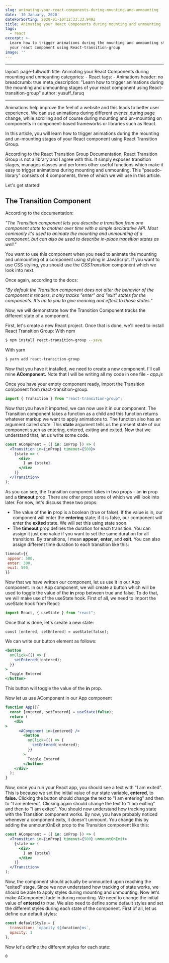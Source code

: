 ```yaml
---
slug: animating-your-react-components-during-mounting-and-unmounting
date: '10 January, 2020'
dateForSorting: 2020-01-10T12:33:33.949Z
title: Animating your React Components during mounting and unmounting
tags:
  - react
excerpt: >-
  Learn how to trigger animations during the mounting and unmounting stages of
  your react component using React-transition-group
image: ''
---
```

- - -

layout: page-fullwidth
title: Animating your React Components during mounting and unmounting
categories:
	- React
tags:
	- Animations
header: no
breadcrumb: true
meta_description:  "Learn how to trigger animations during the mounting and unmounting stages of your react component using React-transition-group"
author: yusuff_faruq

- - -

Animations help improve the feel of a website and this leads to better user experience. We can use animations during different events: during page change, while scrolling and of course during mounting and un-mounting on components in component-based frameworks or libraries such as React.

In this article, you will learn how to trigger animations during the mounting and un-mounting stages of your React component using React Transition Group.

According to the React Transition Group Documentation, React Transition Group is not a library and I agree with this. It simply exposes transition stages, manages classes and performs other useful functions which make it easy to trigger animations during mounting and unmounting. This "pseudo-library" consists of 4 components, three of which we will use in this article.

Let's get started!

## The Transition Component

According to the documentation:

_"The Transition component lets you describe a transition from one component state to another over time with a simple declarative API. Most commonly it's used to animate the mounting and unmounting of a component, but can also be used to describe in-place transition states as well."_

You want to use this component when you need to animate the mounting and unmounting of a component using styling in JavaScript. If you want to use CSS styling, you should use the _CSSTransition_ component which we look into next.

Once again, according to the docs:

_"By default the Transition component does not alter the behavior of the component it renders, it only tracks "enter" and "exit" states for the components. It's up to you to give meaning and effect to those states."_

Now, we will demonstrate how the Transition Component tracks the different state of a component.

First, let's create a new React project. Once that is done, we'll need to install React Transition Group:
With npm

```bash
$ npm install react-transition-group --save
```

With yarn

```bash
$ yarn add react-transition-group
```

Now that you have it installed, we need to create a new component. I'll call mine **AComponent.** Note that I will be writing all my code in one file - _app.js_

Once you have your empty component ready, import the Transition component from react-transition-group.

```javascript
import { Transition } from "react-transition-group";
```

Now that you have it imported, we can now use it in our component. The Transition component takes a function as a child and this function returns whatever markup we want to apply animations to. The function also has an argument called _state_. This **state** argument tells us the present state of our component such as entering, entered, exiting and exited. Now that we understand that, let us write some code.

```jsx
const AComponent = ({ in: inProp }) => (
  <Transition in={inProp} timeout={500}>
    {state => (
      <div>
        I am {state}
      </div>
    )}
  </Transition>
); 
```

As you can see, the Transition component takes in two props - an **in** prop and a **timeout** prop. There are other props some of which we will look into later. For now, let's discuss these two props:

* The value of the **in** prop is a boolean (true or false). If the value is in, our component will enter the **entering** state; if it is false, our component will enter the **exited** state. We will set this using state soon.
* The **timeout** prop defines the duration for each transition. You can assign it just one value if you want to set the same duration for all transitions. By transitions, I mean **appear**, **enter**, and **exit**. You can also assign different time duration to each transition like this:

```jsx
timeout={{
 appear: 500,
 enter: 300,
 exit: 500,
}}
```

Now that we have written our component, let us use it in our App component. In our App component, we will create a button which will be used to toggle the value of the **in** prop between true and false. To do that, we will make use of the useState hook. First of all, we need to import the useState hook from React:

```javascript
import React, { useState } from "react";
```

Once that is done, let's create a new state:

```
const [entered, setEntered] = useState(false);
```

We can write our button element as follows:

```jsx
<button
  onClick={() => {
    setEntered(!entered);
  }}
>
  Toggle Entered
</button>
```

This button will toggle the value of the **in** prop.

Now let us use AComponent in our App component

```jsx
function App(){
  const [entered, setEntered] = useState(false);
  return (
    <div
>
      <AComponent in={entered} />
        <button
          onClick={() => {
            setEntered(!entered);
          }}
        >
          Toggle Entered
        </button>
    </div>
  );
}
```

Now, once you run your React app, you should see a text with "I am exited". This is because we set the initial value of our state variable, **entered**, to **false.** Clicking the button should change the text to "I am entering" and then to "I am entered". Clicking again should change the text to "I am exiting" and then to "I am exited". You should now understand how tracking state with the Transition component works. By now, you have probably noticed whenever a component exits, it doesn't unmount. You change this by adding the unmountOnExit prop to the Transition component like this:

```jsx
const AComponent = ({ in: inProp }) => (
  <Transition in={inProp} timeout={500} unmountOnExit>
    {state => (
      <div>
        I am {state}
      </div>
    )}
  </Transition>
); 
```

Now, the component should actually be unmounted upon reaching the "exited" stage. Since we now understand how tracking of state works, we should be able to apply styles during mounting and unmounting. Now let's make AComponent fade in during mounting. We need to change the initial value of **entered** to _true_. We also need to define some default styles and set the different styles during each state of the component. First of all, let us define our default styles:

```javascript
const defaultStyle = {
  transition: `opacity ${duration}ms`,
  opacity: 1
};
```

Now let's define the different styles for each state:

```
0
```
